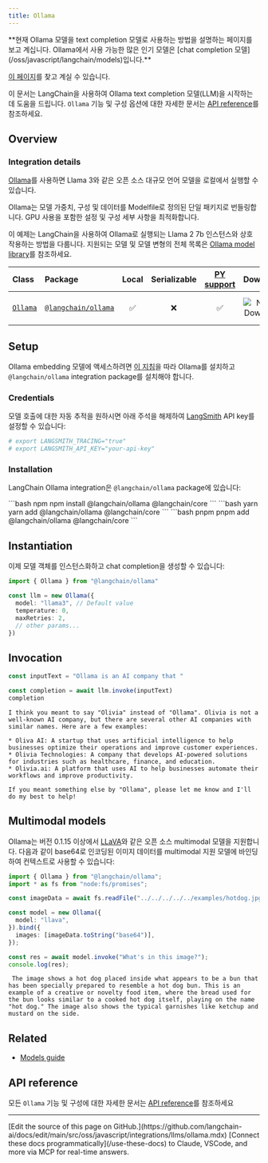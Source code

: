 ```yaml
---
title: Ollama
---
```



<Warning>
**현재 Ollama 모델을 text completion 모델로 사용하는 방법을 설명하는 페이지를 보고 계십니다. Ollama에서 사용 가능한 많은 인기 모델은 [chat completion 모델](/oss/javascript/langchain/models)입니다.**


[이 페이지](/oss/javascript/integrations/chat/ollama/)를 찾고 계실 수 있습니다.
</Warning>


이 문서는 LangChain을 사용하여 Ollama text completion 모델(LLM)을 시작하는 데 도움을 드립니다. `Ollama` 기능 및 구성 옵션에 대한 자세한 문서는 [API reference](https://api.js.langchain.com/classes/langchain_ollama.Ollama.html)를 참조하세요.

## Overview

### Integration details

[Ollama](https://ollama.ai/)를 사용하면 Llama 3와 같은 오픈 소스 대규모 언어 모델을 로컬에서 실행할 수 있습니다.

Ollama는 모델 가중치, 구성 및 데이터를 Modelfile로 정의된 단일 패키지로 번들링합니다. GPU 사용을 포함한 설정 및 구성 세부 사항을 최적화합니다.

이 예제는 LangChain을 사용하여 Ollama로 실행되는 Llama 2 7b 인스턴스와 상호 작용하는 방법을 다룹니다.
지원되는 모델 및 모델 변형의 전체 목록은 [Ollama model library](https://github.com/jmorganca/ollama#model-library)를 참조하세요.

| Class | Package | Local | Serializable | [PY support](https://python.langchain.com/docs/integrations/llms/ollama/) | Downloads | Version |
| :--- | :--- | :---: | :---: |  :---: | :---: | :---: |
| [`Ollama`](https://api.js.langchain.com/classes/langchain_ollama.Ollama.html) | [`@langchain/ollama`](https://npmjs.com/@langchain/ollama) | ✅ | ❌ | ✅ | ![NPM - Downloads](https://img.shields.io/npm/dm/@langchain/ollama?style=flat-square&label=%20&) | ![NPM - Version](https://img.shields.io/npm/v/@langchain/ollama?style=flat-square&label=%20&) |

## Setup

Ollama embedding 모델에 액세스하려면 [이 지침](https://github.com/jmorganca/ollama)을 따라 Ollama를 설치하고 `@langchain/ollama` integration package를 설치해야 합니다.

### Credentials

모델 호출에 대한 자동 추적을 원하시면 아래 주석을 해제하여 [LangSmith](https://docs.smith.langchain.com/) API key를 설정할 수 있습니다:

```bash
# export LANGSMITH_TRACING="true"
# export LANGSMITH_API_KEY="your-api-key"
```

### Installation

LangChain Ollama integration은 `@langchain/ollama` package에 있습니다:

<CodeGroup>
```bash npm
npm install @langchain/ollama @langchain/core
```
```bash yarn
yarn add @langchain/ollama @langchain/core
```
```bash pnpm
pnpm add @langchain/ollama @langchain/core
```
</CodeGroup>

## Instantiation

이제 모델 객체를 인스턴스화하고 chat completion을 생성할 수 있습니다:

```typescript
import { Ollama } from "@langchain/ollama"

const llm = new Ollama({
  model: "llama3", // Default value
  temperature: 0,
  maxRetries: 2,
  // other params...
})
```

## Invocation

```typescript
const inputText = "Ollama is an AI company that "

const completion = await llm.invoke(inputText)
completion
```

```output
I think you meant to say "Olivia" instead of "Ollama". Olivia is not a well-known AI company, but there are several other AI companies with similar names. Here are a few examples:

* Oliva AI: A startup that uses artificial intelligence to help businesses optimize their operations and improve customer experiences.
* Olivia Technologies: A company that develops AI-powered solutions for industries such as healthcare, finance, and education.
* Olivia.ai: A platform that uses AI to help businesses automate their workflows and improve productivity.

If you meant something else by "Ollama", please let me know and I'll do my best to help!
```

## Multimodal models

Ollama는 버전 0.1.15 이상에서 [LLaVA](https://ollama.ai/library/llava)와 같은 오픈 소스 multimodal 모델을 지원합니다.
다음과 같이 base64로 인코딩된 이미지 데이터를 multimodal 지원 모델에 바인딩하여 컨텍스트로 사용할 수 있습니다:

```typescript
import { Ollama } from "@langchain/ollama";
import * as fs from "node:fs/promises";

const imageData = await fs.readFile("../../../../../examples/hotdog.jpg");

const model = new Ollama({
  model: "llava",
}).bind({
  images: [imageData.toString("base64")],
});

const res = await model.invoke("What's in this image?");
console.log(res);
```

```output
 The image shows a hot dog placed inside what appears to be a bun that has been specially prepared to resemble a hot dog bun. This is an example of a creative or novelty food item, where the bread used for the bun looks similar to a cooked hot dog itself, playing on the name "hot dog." The image also shows the typical garnishes like ketchup and mustard on the side.
```

## Related


- [Models guide](/oss/javascript/langchain/models)

## API reference

모든 `Ollama` 기능 및 구성에 대한 자세한 문서는 [API reference](https://api.js.langchain.com/classes/langchain_ollama.Ollama.html)를 참조하세요

---

<Callout icon="pen-to-square" iconType="regular">
    [Edit the source of this page on GitHub.](https://github.com/langchain-ai/docs/edit/main/src/oss/javascript/integrations/llms/ollama.mdx)
</Callout>
<Tip icon="terminal" iconType="regular">
    [Connect these docs programmatically](/use-these-docs) to Claude, VSCode, and more via MCP for    real-time answers.
</Tip>
